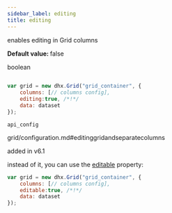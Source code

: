 ```yaml
---
sidebar_label: editing
title: editing
---
```



          


<Short>
 
enables editing in Grid columns



</Short>


<strong>Default value: </strong> 
false



<Type>
 boolean


</Type>


~~~js
 
var grid = new dhx.Grid("grid_container", {
	columns: [// columns config],
	editing:true, /*!*/
	data: dataset
});


~~~
	api_config

<Descr>
 


</Descr>



grid/configuration.md#editinggridandseparatecolumns

 added in v6.1

 instead of it, you can use the [editable](/treegrid/api/treegrid_editable_config) property:
~~~js
var grid = new dhx.Grid("grid_container", {
	columns: [// columns config],
	editable:true, /*!*/
	data: dataset
});
~~~